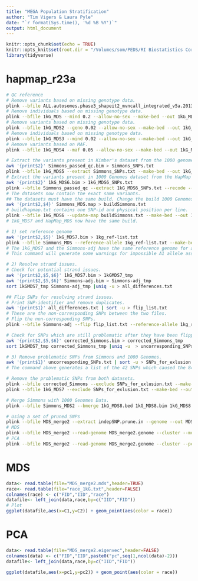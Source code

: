 ```yaml
---
title: "MEGA Population Stratification"
author: "Tim Vigers & Laura Pyle"
date: "`r format(Sys.time(), '%d %B %Y')`"
output: html_document
---
```


```r
knitr::opts_chunk$set(echo = TRUE)
knitr::opts_knit$set(root.dir = "/Volumes/som/PEDS/RI Biostatistics Core/Shared/Shared Projects/Laura/BDC/Projects/Kimber Simmons/GWAS/Data_Cleaned/Population_Stratification")
library(tidyverse)
```

# hapmap_r23a

```bash
# QC reference
# Remove variants based on missing genotype data.
plink --bfile ALL.autosomes.phase3_shapeit2_mvncall_integrated_v5a.20130502.genotypes --geno 0.2 --allow-no-sex --make-bed --out 1kG_MDS
# Remove individuals based on missing genotype data.
plink --bfile 1kG_MDS --mind 0.2 --allow-no-sex --make-bed --out 1kG_MDS2
# Remove variants based on missing genotype data.
plink --bfile 1kG_MDS2 --geno 0.02 --allow-no-sex --make-bed --out 1kG_MDS3
# Remove individuals based on missing genotype data.
plink --bfile 1kG_MDS3 --mind 0.02 --allow-no-sex --make-bed --out 1kG_MDS4
# Remove variants based on MAF.
plink --bfile 1kG_MDS4 --maf 0.05 --allow-no-sex --make-bed --out 1kG_MDS5
```

```bash
# Extract the variants present in Kimber's dataset from the 1000 genomes dataset.
awk '{print$2}' Simmons_passed_qc.bim > Simmons_SNPs.txt
plink --bfile 1kG_MDS5 --extract Simmons_SNPs.txt --make-bed --out 1kG_MDS6
# Extract the variants present in 1000 Genomes dataset from the HapMap dataset.
awk '{print$2}' 1kG_MDS6.bim > 1kG_MDS6_SNPs.txt
plink --bfile Simmons_passed_qc --extract 1kG_MDS6_SNPs.txt --recode --make-bed --out Simmons_MDS
# The datasets now contain the exact same variants.
## The datasets must have the same build. Change the build 1000 Genomes data build.
awk '{print$2,$4}' Simmons_MDS.map > buildSimmons.txt
# buildhapmap.txt contains one SNP-id and physical position per line.
plink --bfile 1kG_MDS6 --update-map buildSimmons.txt --make-bed --out 1kG_MDS7
# 1kG_MDS7 and HapMap_MDS now have the same build.
```

```bash
# 1) set reference genome 
awk '{print$2,$5}' 1kG_MDS7.bim > 1kg_ref-list.txt
plink --bfile Simmons_MDS --reference-allele 1kg_ref-list.txt --make-bed --out Simmons-adj
# The 1kG_MDS7 and the Simmons-adj have the same reference genome for all SNPs.
# This command will generate some warnings for impossible A1 allele assignment.

# 2) Resolve strand issues.
# Check for potential strand issues.
awk '{print$2,$5,$6}' 1kG_MDS7.bim > 1kGMDS7_tmp
awk '{print$2,$5,$6}' Simmons-adj.bim > Simmons-adj_tmp
sort 1kGMDS7_tmp Simmons-adj_tmp |uniq -u > all_differences.txt

## Flip SNPs for resolving strand issues.
# Print SNP-identifier and remove duplicates.
awk '{print$1}' all_differences.txt | sort -u > flip_list.txt
# These are the non-corresponding SNPs between the two files. 
# Flip the non-corresponding SNPs. 
plink --bfile Simmons-adj --flip flip_list.txt --reference-allele 1kg_ref-list.txt --make-bed --out corrected_Simmons

# Check for SNPs which are still problematic after they have been flipped.
awk '{print$2,$5,$6}' corrected_Simmons.bim > corrected_Simmons_tmp
sort 1kGMDS7_tmp corrected_Simmons_tmp |uniq -u  > uncorresponding_SNPs.txt

# 3) Remove problematic SNPs from Simmons and 1000 Genomes.
awk '{print$1}' uncorresponding_SNPs.txt | sort -u > SNPs_for_exlusion.txt
# The command above generates a list of the 42 SNPs which caused the 84 differences between the Simmons and the 1000 Genomes data sets after flipping and setting of the reference genome.

# Remove the problematic SNPs from both datasets.
plink --bfile corrected_Simmons --exclude SNPs_for_exlusion.txt --make-bed --out Simmons_MDS2
plink --bfile 1kG_MDS7 --exclude SNPs_for_exlusion.txt --make-bed --out 1kG_MDS8

# Merge Simmons with 1000 Genomes Data.
plink --bfile Simmons_MDS2 --bmerge 1kG_MDS8.bed 1kG_MDS8.bim 1kG_MDS8.fam --allow-no-sex --make-bed --out MDS_merge2

# Using a set of pruned SNPs
plink --bfile MDS_merge2 --extract indepSNP.prune.in --genome --out MDS_merge2
# MDS
plink --bfile MDS_merge2 --read-genome MDS_merge2.genome --cluster --mds-plot 10 --out MDS_merge2
# PCA
plink --bfile MDS_merge2 --read-genome MDS_merge2.genome --cluster --pca --out MDS_merge2
```

# MDS

```r
data<- read.table(file="MDS_merge2.mds",header=TRUE)
race<- read.table(file="race_1kG.txt",header=FALSE)
colnames(race) <- c("FID","IID","race")
datafile<- left_join(data,race,by=c("IID","FID"))
# Plot
ggplot(datafile,aes(x=C1,y=C2)) + geom_point(aes(color = race))
```

# PCA

```r
data<- read.table(file="MDS_merge2.eigenvec",header=FALSE)
colnames(data) <- c("FID","IID",paste0("pc",seq(1,ncol(data)-2)))
datafile<- left_join(data,race,by=c("IID","FID"))

ggplot(datafile,aes(x=pc1,y=pc2)) + geom_point(aes(color = race))
```